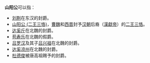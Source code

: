 '''山阳公'''可以指：
* [[刘荆|刘荆]]在东汉的封爵。
* [[二王三恪#曹魏|山阳公 (二王三恪)]]，[[曹魏|曹魏]]和[[西晋|西晋]]封予[[汉朝|汉朝]]后裔（[[漢獻帝|漢獻帝]]）的[[二王三恪|二王三恪]]。
* [[达奚斤|达奚斤]]在北魏的封爵。
*[[苟寿乐|苟寿乐]]在北魏的假爵。
*[[吕罗汉|吕罗汉]]及其子[[吕兴祖|吕兴祖]]在北魏的封爵。
*[[达奚凉州|达奚凉州]]在北魏的封爵。
*[[杜德俊|杜德俊]]被唐高祖赐予的封爵。


{{disambig|Cat=三字封号消歧义}}